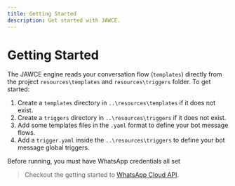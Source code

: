 ```yaml
---
title: Getting Started
description: Get started with JAWCE.
---
```


# Getting Started

The JAWCE engine reads your conversation flow (`templates`) directly from the project `resources\templates` and `resources\triggers` folder. To get started:

1. Create a `templates` directory in `..\resources\templates` if it does not exist.
2. Create a `triggers` directory in `..\resources\triggers` if it does not exist.
3. Add some templates files in the `.yaml` format to define your bot message flows.
4. Add a `trigger.yaml` inside the `..\resources\triggers` to define your bot message global triggers.


Before running, you must have WhatsApp credentials all set

> Checkout the getting started to [WhatsApp Cloud API](https://developers.facebook.com/docs/whatsapp/cloud-api/get-started/).


